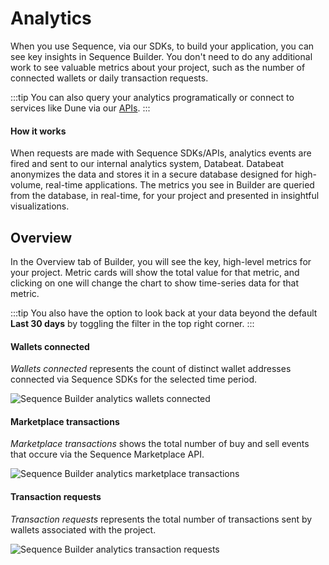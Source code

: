 # Analytics

When you use Sequence, via our SDKs, to build your application, you can see key insights in Sequence Builder. 
You don't need to do any additional work to see valuable metrics about your project, such as the number
of connected wallets or daily transaction requests.

:::tip
You can also query your analytics programatically or connect to services like Dune via our [APIs](/api/analytics/overview).
:::

#### How it works

When requests are made with Sequence SDKs/APIs, analytics events are fired and sent to our internal analytics system, Databeat.
Databeat anonymizes the data and stores it in a secure database designed for high-volume, real-time applications. The metrics you see in Builder are 
queried from the database, in real-time, for your project and presented in insightful visualizations. 

## Overview

In the Overview tab of Builder, you will see the key, high-level metrics for your project. Metric cards will show the total value for that metric, and
clicking on one will change the chart to show time-series data for that metric. 

:::tip 
You also have the option to look back at your data beyond the default **Last 30 days** 
by toggling the filter in the top right corner. 
:::

#### Wallets connected
*Wallets connected* represents the count of distinct wallet addresses connected via Sequence SDKs for the selected time period. 

![Sequence Builder analytics wallets connected](/img/builder/builder_analytics_wallets_connected.png)

#### Marketplace transactions
*Marketplace transactions* shows the total number of buy and sell events that occure via the Sequence Marketplace API.

![Sequence Builder analytics marketplace transactions](/img/builder/builder_analytics_market_txns.png)

#### Transaction requests

*Transaction requests* represents the total number of transactions sent by wallets associated with the project.

![Sequence Builder analytics transaction requests](/img/builder/builder_analytics_txn_requests.png)